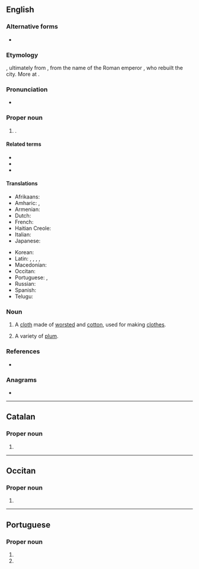 {{also|Orléans}}
==English==
{{wikipedia}}

===Alternative forms===
* {{l|en|Orléans}}

===Etymology===
{{der|en|fr|Orléans}}, ultimately from {{der|en|la|Aurelianum}}, from the name of the Roman emperor {{w|Aurelian}}, who rebuilt the city. More at {{m|en|Aurelius}}.

===Pronunciation===
* {{IPA|en|/ˈɔɹ.li.ənz/}}

===Proper noun===
{{en-proper noun}}

# {{place|en|capital city|r/Centre-Val de Loire|c/France}}.

====Related terms====
* {{l|en|New Orleans}}
* {{l|en|Orleans County}}
* {{l|en|Orleans Parish}}

====Translations====
{{trans-top|capital of Centre-Val de Loire, France}}
* Afrikaans: {{t|af|Orléans}}
* Amharic: {{t|am|ኦርሌአን}}, {{t|am|ኦርሌኣን}}
* Armenian: {{t|hy|Օռլեան}}
* Dutch: {{t|nl|Orléans}}
* French: {{t+|fr|Orléans}}
* Haitian Creole: {{t|ht|Òleyan}}
* Italian: {{t|it|Orléans}}
* Japanese: {{t|ja|オルレアン|tr=orurean}}
{{trans-mid}}
* Korean: {{t|ko|오를레앙|tr=oleulleang}}
* Latin: {{t|la|Genabum}}, {{t|la|Cenabum}}, {{t|la|Aurilianum}}, {{t|la|Autriculum}}, {{t|la|Orelianum}}
* Macedonian: {{t|mk|Орлеа́н|m}}
* Occitan: {{t|oc|Orleans}}
* Portuguese: {{t|pt|Orleães|f}}, {{t+|pt|Orleans|f}}
* Russian: {{t|ru|Орлеа́н|m}}
* Spanish: {{t|es|Orleans}}
* Telugu: {{t|te|ఆర్లియన్సు}}
{{trans-bottom}}

===Noun===
{{en-noun|~|Orleans|es}}

# {{lb|en|uncountable|textiles}} A [[cloth]] made of [[worsted]] and [[cotton]], used for making [[clothes]].
# {{lb|en|countable}} A variety of [[plum]].

===References===
* {{R:Webster 1913}}

===Anagrams===
* {{anagrams|en|a=aelnors|Salerno|arenols|loaners|reloans}}

----

==Catalan==

===Proper noun===
{{ca-proper noun}}

# {{place|ca|city|c/France|t=Orleans}}

----

==Occitan==
{{wikipedia|lang=oc}}

===Proper noun===
{{oc-proper noun}}

# {{place|oc|city|c/France|t=Orleans}}

----

==Portuguese==

===Proper noun===
{{pt-proper noun}}

# {{place|pt|municipality|s/Santa Catarina|c/Brazil}}
# {{alternative form of|pt|Orleães}}